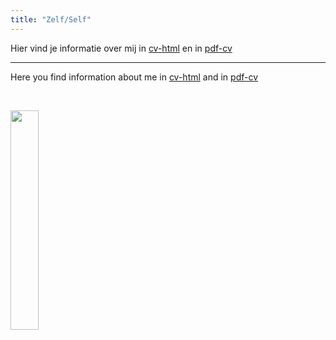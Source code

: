 ```yaml
---
title: "Zelf/Self"
---
```


Hier vind je informatie over mij in [cv-html](https://cvharrie.netlify.app/) en in [pdf-cv](documents/resume_harrie.pdf)

------------------------------------------------------------------------

Here you find information about me in [cv-html](https://cvharrie.netlify.app/) and in [pdf-cv](documents/resume_harrie.pdf)

<br>

![](img/Screenshot1.png){width="30%"}
